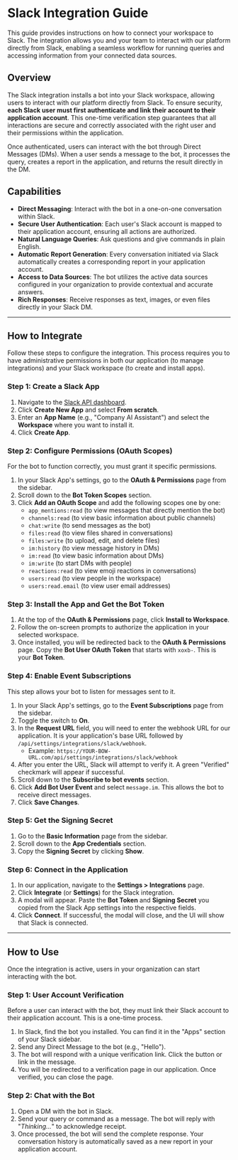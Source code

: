 # Slack Integration Guide

This guide provides instructions on how to connect your workspace to Slack. The integration allows you and your team to interact with our platform directly from Slack, enabling a seamless workflow for running queries and accessing information from your connected data sources.

## Overview

The Slack integration installs a bot into your Slack workspace, allowing users to interact with our platform directly from Slack. To ensure security, **each Slack user must first authenticate and link their account to their application account**. This one-time verification step guarantees that all interactions are secure and correctly associated with the right user and their permissions within the application.

Once authenticated, users can interact with the bot through Direct Messages (DMs). When a user sends a message to the bot, it processes the query, creates a report in the application, and returns the result directly in the DM.

## Capabilities

- **Direct Messaging**: Interact with the bot in a one-on-one conversation within Slack.
- **Secure User Authentication**: Each user's Slack account is mapped to their application account, ensuring all actions are authorized.
- **Natural Language Queries**: Ask questions and give commands in plain English.
- **Automatic Report Generation**: Every conversation initiated via Slack automatically creates a corresponding report in your application account.
- **Access to Data Sources**: The bot utilizes the active data sources configured in your organization to provide contextual and accurate answers.
- **Rich Responses**: Receive responses as text, images, or even files directly in your Slack DM.

---

## How to Integrate

Follow these steps to configure the integration. This process requires you to have administrative permissions in both our application (to manage integrations) and your Slack workspace (to create and install apps).

### Step 1: Create a Slack App

1.  Navigate to the [Slack API dashboard](https://api.slack.com/apps).
2.  Click **Create New App** and select **From scratch**.
3.  Enter an **App Name** (e.g., "Company AI Assistant") and select the **Workspace** where you want to install it.
4.  Click **Create App**.

### Step 2: Configure Permissions (OAuth Scopes)

For the bot to function correctly, you must grant it specific permissions.

1.  In your Slack App's settings, go to the **OAuth & Permissions** page from the sidebar.
2.  Scroll down to the **Bot Token Scopes** section.
3.  Click **Add an OAuth Scope** and add the following scopes one by one:
    - `app_mentions:read` (to view messages that directly mention the bot)
    - `channels:read` (to view basic information about public channels)
    - `chat:write` (to send messages as the bot)
    - `files:read` (to view files shared in conversations)
    - `files:write` (to upload, edit, and delete files)
    - `im:history` (to view message history in DMs)
    - `im:read` (to view basic information about DMs)
    - `im:write` (to start DMs with people)
    - `reactions:read` (to view emoji reactions in conversations)
    - `users:read` (to view people in the workspace)
    - `users:read.email` (to view user email addresses)

### Step 3: Install the App and Get the Bot Token

1.  At the top of the **OAuth & Permissions** page, click **Install to Workspace**.
2.  Follow the on-screen prompts to authorize the application in your selected workspace.
3.  Once installed, you will be redirected back to the **OAuth & Permissions** page. Copy the **Bot User OAuth Token** that starts with `xoxb-`. This is your **Bot Token**.

### Step 4: Enable Event Subscriptions

This step allows your bot to listen for messages sent to it.

1.  In your Slack App's settings, go to the **Event Subscriptions** page from the sidebar.
2.  Toggle the switch to **On**.
3.  In the **Request URL** field, you will need to enter the webhook URL for our application. It is your application's base URL followed by `/api/settings/integrations/slack/webhook`.
    - Example: `https://YOUR-BOW-URL.com/api/settings/integrations/slack/webhook`
4.  After you enter the URL, Slack will attempt to verify it. A green "Verified" checkmark will appear if successful.
5.  Scroll down to the **Subscribe to bot events** section.
6.  Click **Add Bot User Event** and select `message.im`. This allows the bot to receive direct messages.
7.  Click **Save Changes**.

### Step 5: Get the Signing Secret

1.  Go to the **Basic Information** page from the sidebar.
2.  Scroll down to the **App Credentials** section.
3.  Copy the **Signing Secret** by clicking **Show**.

### Step 6: Connect in the Application

1.  In our application, navigate to the **Settings > Integrations** page.
2.  Click **Integrate** (or **Settings**) for the Slack integration.
3.  A modal will appear. Paste the **Bot Token** and **Signing Secret** you copied from the Slack App settings into the respective fields.
4.  Click **Connect**. If successful, the modal will close, and the UI will show that Slack is connected.

---

## How to Use

Once the integration is active, users in your organization can start interacting with the bot.

### Step 1: User Account Verification

Before a user can interact with the bot, they must link their Slack account to their application account. This is a one-time process.

1.  In Slack, find the bot you installed. You can find it in the "Apps" section of your Slack sidebar.
2.  Send any Direct Message to the bot (e.g., "Hello").
3.  The bot will respond with a unique verification link. Click the button or link in the message.
4.  You will be redirected to a verification page in our application. Once verified, you can close the page.

### Step 2: Chat with the Bot

1.  Open a DM with the bot in Slack.
2.  Send your query or command as a message. The bot will reply with "_Thinking..._" to acknowledge receipt.
3.  Once processed, the bot will send the complete response. Your conversation history is automatically saved as a new report in your application account.